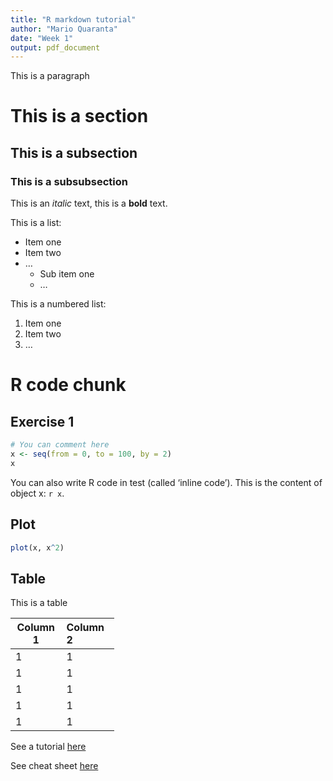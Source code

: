 ```yaml
---
title: "R markdown tutorial"
author: "Mario Quaranta"
date: "Week 1"
output: pdf_document
---
```


This is a paragraph

# This is a section

## This is a subsection

### This is a subsubsection

This is an *italic* text, this is a **bold** text.

This is a list:

- Item one
- Item two
- ...
  - Sub item one
  - ...

This is a numbered list:

1. Item one
2. Item two
3. ...

# R code chunk

## Exercise 1

```r
# You can comment here
x <- seq(from = 0, to = 100, by = 2)
x
```

You can also write R code in test (called 'inline code'). This is the content of object x: `r x`.

## Plot

```r
plot(x, x^2)
```

## Table

This is a table

-----------------------
Column 1 Column 2    
-------- --------------
1        1

1        1

1        1

1        1

1        1
-----------------------


See a tutorial [here](https://rmarkdown.rstudio.com/lesson-1.html)

See cheat sheet [here](https://www.rstudio.com/wp-content/uploads/2015/02/rmarkdown-cheatsheet.pdf)